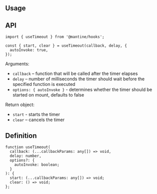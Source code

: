 

## Usage

<Demo data={HooksDemos.useTimeoutDemo} />

## API

```tsx
import { useTimeout } from '@mantine/hooks';

const { start, clear } = useTimeout(callback, delay, {
  autoInvoke: true,
});
```

Arguments:

- `callback` – function that will be called after the timer elapses
- `delay` – number of milliseconds the timer should wait before the specified function is executed
- `options: { autoInvoke }` - determines whether the timer should be started on mount, defaults to false

Return object:

- `start` - starts the timer
- `clear` – cancels the timer

## Definition

```tsx
function useTimeout(
  callback: (...callbackParams: any[]) => void,
  delay: number,
  options?: {
    autoInvoke: boolean;
  }
): {
  start: (...callbackParams: any[]) => void;
  clear: () => void;
};
```
